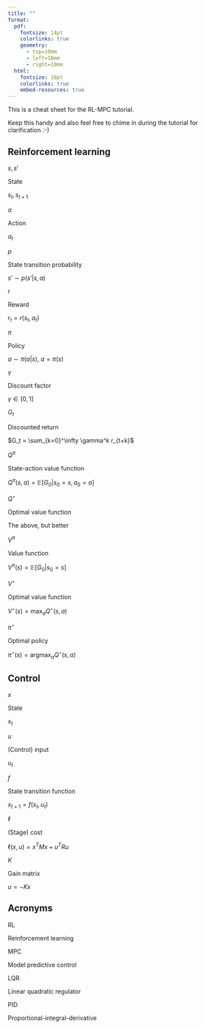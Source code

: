 ```yaml
---
title: ""
format:
  pdf:
    fontsize: 14pt
    colorlinks: true
    geometry:
      - top=10mm
      - left=10mm
      - right=10mm
  html:
    fontsize: 18pt
    colorlinks: true
    embed-resources: true
---
```


This is a cheat sheet for the RL-MPC tutorial.

Keep this handy and also feel free to chime in during the tutorial for clarification :-)


## Reinforcement learning

::: {layout="[[0.5,1,1]]"}




$s, s'$

State

$s_t, s_{t+1}$

 
$a$

Action

$a_t$ 



$p$    

State transition probability 

$s' \sim p\left( s' \middle| s, a \right)$ 




$r$

Reward

$r_t = r(s_t, a_t)$




$\pi$

Policy

$a \sim \pi(a|s)$, $a=\pi(s)$





$\gamma$

Discount factor

$\gamma \in [0,1]$


$G_t$ 

Discounted return

$G_t = \sum_{k=0}^\infty \gamma^k r_{t+k}$



$Q^\pi$

State-action value function

$Q^\pi (s,a) = \mathbb{E} \left[ G_0 | s_0 = s, a_0 = a \right]$

$Q^\star$

Optimal value function

The above, but better

$V^\pi$

Value function

$V^\pi (s) = \mathbb{E} \left[ G_0 | s_0 = s \right]$

$V^\star$

Optimal value function

$V^\star (s) = \max_a Q^\star(s,a)$

$\pi^\star$ 

Optimal policy

$\pi^\star (s) = \text{arg}\max_a Q^\star (s,a)$ 

:::


## Control

::: {layout="[[0.5,1,1]]"}

$x$

State

$x_t$



$u$ 

(Control) input

$u_t$


$f$  

State transition function

$x_{t+1} = f(x_t, u_t)$



$\ell$ 

(Stage) cost

$\ell(x,u) = x^T M x + u^T R u$



$K$

Gain matrix

$u = -K x$






:::





## Acronyms

::: {layout="[[0.4,1]]"}
RL

Reinforcement learning

MPC

Model predictive control

LQR

Linear quadratic regulator

PID

Proportional-integral-derivative
:::








